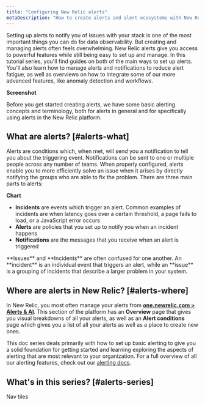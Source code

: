 ```yaml
---
title: "Configuring New Relic alerts"
metaDescription: "How to create alerts and alert ecosystems with New Relic."
---
```


Setting up alerts to notify you of issues with your stack is one of the most important things you can do for data observability. But creating and managing alerts often feels overwhelming. New Relic alerts give you access to powerful features while still being easy to set up and manage. In this tutorial series, you'll find guides on both of the main ways to set up alerts. You'll also learn how to manage alerts and notifications to reduce alert fatigue, as well as overviews on how to integrate some of our more advanced features, like anomaly detection and workflows.

**Screenshot**

Before you get started creating alerts, we have some basic alerting concepts and terminology, both for alerts in general and for specifically using alerts in the New Relic platform.

## What are alerts? [#alerts-what]

Alerts are conditions which, when met, will send you a notification to tell you about the triggering event. Notifications can be sent to one or multiple people across any number of teams. When properly configured, alerts enable you to more efficiently solve an issue when it arises by directly notifying the groups who are able to fix the problem.  There are three main parts to alerts:

**Chart**

* **Incidents** are events which trigger an alert. Common examples of incidents are when latency goes over a certain threshold, a page fails to load, or a JavaScript error occurs
* **Alerts** are policies that you set up to notify you when an incident happens
* **Notifications** are the messages that you receive when an alert is triggered

<Callout variant="tip">
**Issues** and **Incidents** are often confused for one another. An **incident** is an individual event that triggers an alert, while an **issue** is a grouping of incidents that describe a larger problem in your system.
    </Callout>

## Where are alerts in New Relic? [#alerts-where]

In New Relic, you most often manage your alerts from [**one.newrelic.com > Alerts & AI**](https://one.newrelic.com/alerts-ai). This section of the platform has an **Overview** page that gives you visual breakdowns of all your alerts, as well as an **Alert conditions** page which gives you a list of all your alerts as well as a place to create new ones.

This doc series deals primarily with how to set up basic alerting to give you a solid foundation for getting started and learning exploring the aspects of alerting that are most relevant to your organization. For a full overview of all our alerting features, check out our [alerting docs](/docs/alerts-applied-intelligence/overview/).

## What's in this series? [#alerts-series]

Nav tiles